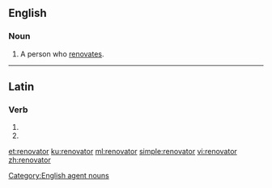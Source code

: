 ==English==

===Noun===
{{en-noun}}

# A person who [[renovate]]s.

[[Category:English agent nouns]]

----

==Latin==

===Verb===
{{la-verb-form|renovātor}}

# {{conjugation of|renovō||2|s|fut|pass|imp|lang=la}}
# {{conjugation of|renovō||3|s|fut|pass|imp|lang=la}}

[[et:renovator]]
[[ku:renovator]]
[[ml:renovator]]
[[simple:renovator]]
[[vi:renovator]]
[[zh:renovator]]